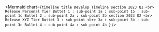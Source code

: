 

<Mermaid chart={`timeline
  title Develop Timeline
  section 2023 Q1 <br> Release Personal Tier
      Buttet 1 : sub-point 1a : sub-point 1b
          : sub-point 1c
      Bullet 2 : sub-point 2a : sub-point 2b
  section 2023 Q2 <br> Release XYZ Tier
      Buttet 3 : sub-point <br> 3a : sub-point 3b
          : sub-point 3c
      Bullet 4 : sub-point 4a : sub-point 4b
`} />






